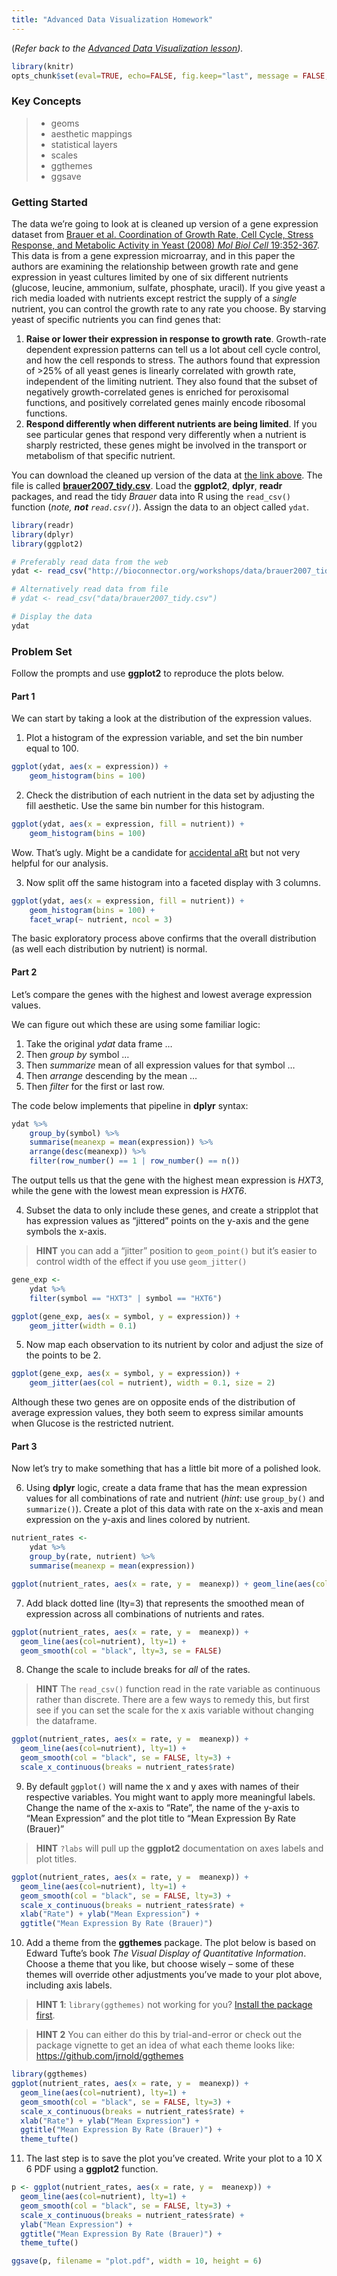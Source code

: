 ```yaml
---
title: "Advanced Data Visualization Homework"
---
```


(_Refer back to the [Advanced Data Visualization lesson](r-viz-gapminder.html))._

```r
library(knitr)
opts_chunk$set(eval=TRUE, echo=FALSE, fig.keep="last", message = FALSE, warning = FALSE, cache=TRUE)
```

### Key Concepts

> 
- geoms
- aesthetic mappings
- statistical layers
- scales
- ggthemes
- ggsave

### Getting Started

The data we're going to look at is cleaned up version of a gene expression dataset from [Brauer et al. Coordination of Growth Rate, Cell Cycle, Stress Response, and Metabolic Activity in Yeast (2008) _Mol Biol Cell_ 19:352-367](http://www.ncbi.nlm.nih.gov/pubmed/17959824). This data is from a gene expression microarray, and in this paper the authors are examining the relationship between growth rate and gene expression in yeast cultures limited by one of six different nutrients (glucose, leucine, ammonium, sulfate, phosphate, uracil). If you give yeast a rich media loaded with nutrients except restrict the supply of a _single_ nutrient, you can control the growth rate to any rate you choose. By starving yeast of specific nutrients you can find genes that: 

1. **Raise or lower their expression in response to growth rate**. Growth-rate dependent expression patterns can tell us a lot about cell cycle control, and how the cell responds to stress. The authors found that expression of >25% of all yeast genes is linearly correlated with growth rate, independent of the limiting nutrient. They also found that the subset of negatively growth-correlated genes is enriched for peroxisomal functions, and positively correlated genes mainly encode ribosomal functions. 
2. **Respond differently when different nutrients are being limited**. If you see particular genes that respond very differently when a nutrient is sharply restricted, these genes might be involved in the transport or metabolism of that specific nutrient.

You can download the cleaned up version of the data at [the link above](data.html). The file is called [**brauer2007_tidy.csv**](data/brauer2007_tidy.csv). Load the **ggplot2**, **dplyr**, **readr** packages, and read the tidy _Brauer_ data into R using the `read_csv()` function (_note, **not** `read.csv()`_). Assign the data to an object called `ydat`.

```r
library(readr)
library(dplyr)
library(ggplot2)

# Preferably read data from the web
ydat <- read_csv("http://bioconnector.org/workshops/data/brauer2007_tidy.csv")

# Alternatively read data from file
# ydat <- read_csv("data/brauer2007_tidy.csv")

# Display the data
ydat
```


### Problem Set

Follow the prompts and use **ggplot2** to reproduce the plots below. 

#### Part 1

We can start by taking a look at the distribution of the expression values. 

1) Plot a histogram of the expression variable, and set the bin number equal to 100.

```r
ggplot(ydat, aes(x = expression)) +
    geom_histogram(bins = 100) 
```


2) Check the distribution of each nutrient in the data set by adjusting the fill aesthetic. Use the same bin number for this histogram.

```r
ggplot(ydat, aes(x = expression, fill = nutrient)) +
    geom_histogram(bins = 100)
```

Wow. That's ugly. Might be a candidate for [accidental aRt](http://accidental-art.tumblr.com/) but not very helpful for our analysis.

3) Now split off the same histogram into a faceted display with 3 columns.

```r
ggplot(ydat, aes(x = expression, fill = nutrient)) +
    geom_histogram(bins = 100) +
    facet_wrap(~ nutrient, ncol = 3)
```


The basic exploratory process above confirms that the overall distribution (as well each distribution by nutrient) is normal.

#### Part 2

Let's compare the genes with the highest and lowest average expression values. 

We can figure out which these are using some familiar logic:

1. Take the original *ydat* data frame ... 
2. Then *group by* symbol ...
3. Then *summarize* mean of all expression values for that symbol ...
4. Then *arrange* descending by the mean ...
5. Then *filter* for the first or last row.

The code below implements that pipeline in **dplyr** syntax:

```r
ydat %>%
    group_by(symbol) %>%
    summarise(meanexp = mean(expression)) %>%
    arrange(desc(meanexp)) %>%
    filter(row_number() == 1 | row_number() == n())
```

The output tells us that the gene with the highest mean expression is *HXT3*, while the gene with the lowest mean expression is *HXT6*.

4) Subset the data to only include these genes, and create a stripplot that has expression values as "jittered" points on the y-axis and the gene symbols the x-axis. 

> **HINT** you can add a "jitter" position to `geom_point()` but it's easier to control width of the effect if you use `geom_jitter()`

```r
gene_exp <- 
    ydat %>%
    filter(symbol == "HXT3" | symbol == "HXT6")

ggplot(gene_exp, aes(x = symbol, y = expression)) +
    geom_jitter(width = 0.1)
```


5) Now map each observation to its nutrient by color and adjust the size of the points to be 2.

```r
ggplot(gene_exp, aes(x = symbol, y = expression)) +
    geom_jitter(aes(col = nutrient), width = 0.1, size = 2)
```

Although these two genes are on opposite ends of the distribution of average expression values, they both seem to express similar amounts when Glucose is the restricted nutrient. 

#### Part 3

Now let's try to make something that has a little bit more of a polished look. 

6) Using **dplyr** logic, create a data frame that has the mean expression values for all combinations of rate and nutrient (_hint_: use `group_by()` and `summarize()`). Create a plot of this data with rate on the x-axis and mean expression on the y-axis and lines colored by nutrient. 

```r
nutrient_rates <-
    ydat %>%
    group_by(rate, nutrient) %>%
    summarise(meanexp = mean(expression)) 

ggplot(nutrient_rates, aes(x = rate, y =  meanexp)) + geom_line(aes(col=nutrient))

```


7) Add black dotted line (lty=3) that represents the smoothed mean of expression across all combinations of nutrients and rates. 

```r
ggplot(nutrient_rates, aes(x = rate, y =  meanexp)) + 
  geom_line(aes(col=nutrient), lty=1) + 
  geom_smooth(col = "black", lty=3, se = FALSE) 
```

8) Change the scale to include breaks for *all* of the rates.

> **HINT** The `read_csv()` function read in the rate variable as continuous rather than discrete. There are a few ways to remedy this, but first see if you can set the scale for the x axis variable without changing the dataframe.

```r
ggplot(nutrient_rates, aes(x = rate, y =  meanexp)) + 
  geom_line(aes(col=nutrient), lty=1) + 
  geom_smooth(col = "black", se = FALSE, lty=3) + 
  scale_x_continuous(breaks = nutrient_rates$rate)
```


9) By default `ggplot()` will name the x and y axes with names of their respective variables. You might want to apply more meaningful labels. Change the name of the x-axis to "Rate", the name of the y-axis to "Mean Expression" and the plot title to "Mean Expression By Rate (Brauer)"

> **HINT** `?labs` will pull up the **ggplot2** documentation on axes labels and plot titles.

```r
ggplot(nutrient_rates, aes(x = rate, y =  meanexp)) + 
  geom_line(aes(col=nutrient), lty=1) + 
  geom_smooth(col = "black", se = FALSE, lty=3) + 
  scale_x_continuous(breaks = nutrient_rates$rate) + 
  xlab("Rate") + ylab("Mean Expression") + 
  ggtitle("Mean Expression By Rate (Brauer)")
```


10) Add a theme from the **ggthemes** package. The plot below is based on Edward Tufte's book _The Visual Display of Quantitative Information_. Choose a theme that you like, but choose wisely -- some of these themes will override other adjustments you've made to your plot above, including axis labels.

> **HINT 1**: `library(ggthemes)` not working for you? [Install the package first](https://github.com/jrnold/ggthemes#install).

> **HINT 2** You can either do this by trial-and-error or check out the package vignette to get an idea of what each theme looks like: <https://github.com/jrnold/ggthemes>

```r
library(ggthemes)
ggplot(nutrient_rates, aes(x = rate, y =  meanexp)) + 
  geom_line(aes(col=nutrient), lty=1) + 
  geom_smooth(col = "black", se = FALSE, lty=3) + 
  scale_x_continuous(breaks = nutrient_rates$rate) + 
  xlab("Rate") + ylab("Mean Expression") + 
  ggtitle("Mean Expression By Rate (Brauer)") + 
  theme_tufte()
```


11) The last step is to save the plot you've created. Write your plot to a 10 X 6 PDF using a **ggplot2** function.

```r
p <- ggplot(nutrient_rates, aes(x = rate, y =  meanexp)) + 
  geom_line(aes(col=nutrient), lty=1) + 
  geom_smooth(col = "black", se = FALSE, lty=3) + 
  scale_x_continuous(breaks = nutrient_rates$rate) + 
  ylab("Mean Expression") + 
  ggtitle("Mean Expression By Rate (Brauer)") + 
  theme_tufte()

ggsave(p, filename = "plot.pdf", width = 10, height = 6)
```
